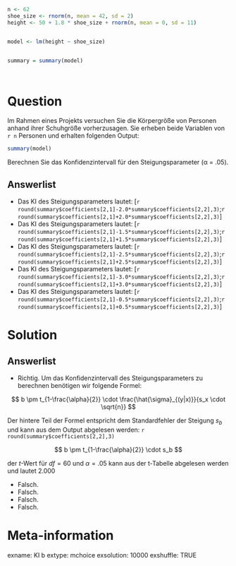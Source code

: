 ```r

n <- 62  
shoe_size <- rnorm(n, mean = 42, sd = 2) 
height <- 50 + 1.8 * shoe_size + rnorm(n, mean = 0, sd = 11) 


model <- lm(height ~ shoe_size)  


summary = summary(model)




```


Question
========

Im Rahmen eines Projekts versuchen Sie die Körpergröße von Personen anhand ihrer Schuhgröße vorherzusagen. Sie erheben beide Variablen von `r n` Personen und erhalten folgenden Output: 

```r
summary(model)
```

Berechnen Sie das Konfidenzintervall für den Steigungsparameter (α = .05).


Answerlist
----------

* Das KI des Steigungsparameters lautet: [`r round(summary$coefficients[2,1]-2.0*summary$coefficients[2,2],3)  `;`r round(summary$coefficients[2,1]+2.0*summary$coefficients[2,2],3) `]
* Das KI des Steigungsparameters lautet: [`r round(summary$coefficients[2,1]-1.5*summary$coefficients[2,2],3)  `;`r round(summary$coefficients[2,1]+1.5*summary$coefficients[2,2],3) `]
* Das KI des Steigungsparameters lautet: [`r round(summary$coefficients[2,1]-2.5*summary$coefficients[2,2],3)  `;`r round(summary$coefficients[2,1]+2.5*summary$coefficients[2,2],3) `]
* Das KI des Steigungsparameters lautet: [`r round(summary$coefficients[2,1]-3.0*summary$coefficients[2,2],3)  `;`r round(summary$coefficients[2,1]+3.0*summary$coefficients[2,2],3) `]
* Das KI des Steigungsparameters lautet: [`r round(summary$coefficients[2,1]-0.5*summary$coefficients[2,2],3)  `;`r round(summary$coefficients[2,1]+0.5*summary$coefficients[2,2],3) `]

Solution
========

Answerlist
----------

* Richtig. Um das Konfidenzintervall des Steigungsparameters zu berechnen benötigen wir folgende Formel: 

$$ b \pm t_{1-\frac{\alpha}{2}} \cdot \frac{\hat{\sigma}_{(y|x)}}{s_x \cdot \sqrt{n}}   $$ 

Der hintere Teil der Formel entspricht dem Standardfehler der Steigung $s_b$ und kann aus dem Output abgelesen werden: `r round(summary$coefficients[2,2],3)` 


$$ b \pm t_{1-\frac{\alpha}{2}} \cdot s_b   $$ 


der $t$-Wert für $df = 60$ und $\alpha = .05$ kann aus der t-Tabelle abgelesen werden und lautet 2.000

* Falsch. 
* Falsch. 
* Falsch. 
* Falsch. 

Meta-information
================
exname: KI b
extype: mchoice
exsolution: 10000
exshuffle: TRUE
